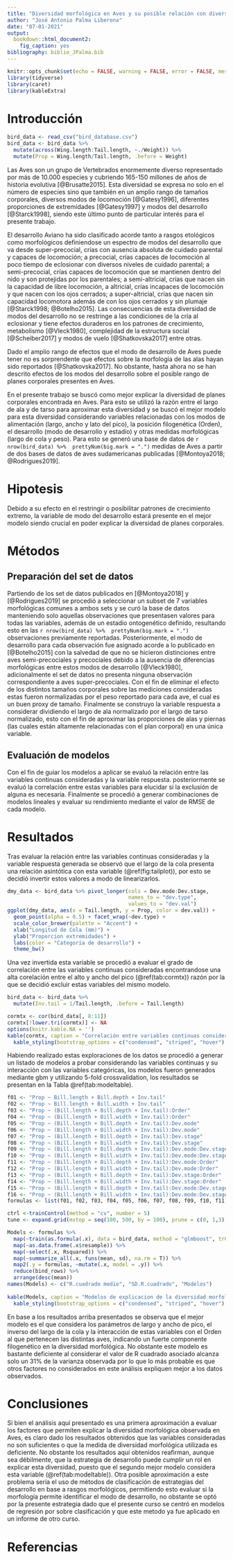 ```yaml
---
title: "Diversidad morfológica en Aves y su posible relación con diversos modos del desarrollo"
author: "José Antonio Palma Liberona"
date: "07-01-2021"
output: 
  bookdown::html_document2:
    fig_caption: yes
bibliography: biblio_JPalma.bib
---
```


```r
knitr::opts_chunk$set(echo = FALSE, warning = FALSE, error = FALSE, message = FALSE)
library(tidyverse)
library(caret)
library(kableExtra)
```

# Introducción
```r
bird_data <- read_csv("bird_database.csv")
bird_data <- bird_data %>% 
  mutate(across(Wing.length:Tail.length, ~./Weight)) %>% 
  mutate(Prop = Wing.length/Tail.length, .before = Weight)

```

Las Aves son un grupo de Vertebrados enormemente diverso representado por más de 10.000 especies y cubriendo 165-150 millones de años de historia evolutiva [@Brusatte2015]. Esta diversidad se expresa no solo en el número de especies sino que también en un amplio rango de tamaños corporales, diversos modos de locomoción [@Gatesy1996], diferentes proporciones de extremidades [@Gatesy1997] y modos del desarrollo [@Starck1998], siendo este último punto de particular interés para el presente trabajo.

El desarrollo Aviano ha sido clasificado acorde tanto a rasgos etológicos como morfológicos definiendose un espectro de modos del desarrollo que va desde super-precocial, crías  con ausencia absoluta de cuidado parental y capaces de locomoción; a precocial, crías capaces de locomoción al poco tiempo de eclosionar con diversos niveles de cuidado parental; a semi-precocial, crías capaces de locomoción que se mantienen dentro del nido y son protejidas por los parentales; a semi-altricial, crías que nacen sin la capacidad de libre locomoción, a altricial, crías incapaces de locomoción y que nacen con los ojos cerrados; a super-altricial, crías que nacen sin capacidad locomotora además de con los ojos cerrados y sin plumaje [@Starck1998; @Botelho2015]. Las consecuencias de esta diversidad de modos del desarrollo no se restringe a las condiciones de la cría al eclosionar y tiene efectos duraderos en los patrones de crecimiento, metabolismo [@Vleck1980], complejidad de la estructura social [@Scheiber2017] y modos de vuelo [@Shatkovska2017] entre otras.

Dado el amplio rango de efectos que el modo de desarrollo de Aves puede tener no es sorprendente que efectos sobre la morfología de las alas hayan sido reportados [@Shatkovska2017]. No obstante, hasta ahora no se han descrito efectos de los modos del desarrollo sobre el posible rango de planes corporales presentes en Aves.

En el presente trabajo se buscó como mejor explicar la diversidad de planes corporales encontrada en Aves. Para esto se utilizó la razón entre el largo de ala y de tarso para aproximar esta diversidad y se buscó el mejor modelo para esta diversidad considerando variables relacionadas con los modos de alimentación (largo, ancho y lato del pico), la posición filogenética (Orden), el desarrollo (modo de desarrollo y estadio) y otras medidas morfológicas (largo de cola y peso). Para esto se generó una base de datos de `r nrow(bird_data) %>%  prettyNum(big.mark = ".")` medidas de Aves a partir de dos bases de datos de aves sudamericanas publicadas [@Montoya2018; @Rodrigues2019].

# Hipotesis

Debido a su efecto en el restringir o posibilitar patrones de crecimiento extremo, la variable de modo del desarrollo estará presente en el mejor modelo siendo crucial en poder explicar la diversidad de planes corporales.

# Métodos
## Preparación del set de datos
Partiendo de los set de datos publicados en [@Montoya2018] y [@Rodrigues2019] se procedió a seleccionar un subset de 7 variables morfológicas comunes a ambos sets y se curó la base de datos manteniendo solo aquellas observaciones que presentasen valores para todas las variables, además de un estadio ontogenético definido, resultando esto en las `r nrow(bird_data) %>%  prettyNum(big.mark = ".")` observaciones previamente reportadas. Posteriormente, el modo de desarrollo para cada observación fue asignado acorde a lo publicado en [@Botelho2015] con la salvedad de que no se hicieron distinciones entre aves semi-precociales y precociales debido a la ausencia de diferencias morfológicas entre estos modos de desarrollo [@Vleck1980], adicionalmente el set de datos no presenta ninguna observación correspondiente a aves super-precociales. Con el fin de eliminar el efecto de los distintos tamaños corporales sobre las mediciones consideradas estas fueron normalizadas por el peso reportado para cada ave, el cual es un buen proxy de tamaño. Finalmente se construyo la variable respuesta a considerar dividiendo el largo de ala normalizado por el largo de tarso normalizado, esto con el fin de aproximar las proporciones de alas y piernas (las cuales están altamente relacionadas con el plan corporal) en una única variable.

## Evaluación de modelos
Con el fin de guiar los modelos a aplicar se evaluó la relación entre las variables continuas consideradas y la variable respuesta. posteriormente se evaluó la correlación entre estas variables para elucidar si la exclusión de alguna es necesaria.
Finalmente se procedió a generar combinaciones de modelos lineales y evaluar su rendimiento mediante el valor de RMSE de cada modelo. 

# Resultados

Tras evaluar la relación entre las variables continuas consideradas y la variable respuesta generada se observó que el largo de la cola presenta una relación asintótica con esta variable (\@ref(fig:tailplot)), por esto se decidió invertir estos valores a modo de linearizarlos.


```r
dmy_data <- bird_data %>% pivot_longer(cols = Dev.mode:Dev.stage, 
                                       names_to = "dev.type", 
                                       values_to = "dev.val")
ggplot(dmy_data, aes(x = Tail.length, y = Prop, color = dev.val)) +
  geom_point(alpha = 0.5) + facet_wrap(~dev.type) +
  scale_color_brewer(palette = "Accent") +
  xlab("Longitud de Cola (mm)") +
  ylab("Proporcion extremidades") +
  labs(color = "Categoría de desarrollo") +
  theme_bw()


```


Una vez invertida esta variable se procedió a evaluar el grado de correlación entre las variables continuas consideradas encontrandose una alta corelación entre el alto y ancho del pico (\@ref(tab:cormtx)) razón por la que se decidió excluir estas variables del mismo modelo.


```r
bird_data <- bird_data %>% 
  mutate(Inv.tail = 1/Tail.length, .before = Tail.length)

cormtx <- cor(bird_data[, 8:11])
cormtx[!lower.tri(cormtx)] <- NA
options(knitr.kable.NA = '')
kable(cormtx, caption = "Correlación entre variables continuas consideradas") %>% 
  kable_styling(bootstrap_options = c("condensed", "striped", "hover"), full_width = F)
```


Habiendo realizado estas exploraciones de los datos se procedió a generar un listado de modelos a probar considerando las variables continuas y su interacción con las variables categóricas, los modelos fueron generados mediante gbm y utilizando 5-fold crossvalidation, los resultados se presentan en la Tabla \@ref(tab:modeltable).

```r
f01 <- "Prop ~ Bill.length + Bill.depth + Inv.tail"
f02 <- "Prop ~ Bill.length + Bill.width + Inv.tail"
f03 <- "Prop ~ (Bill.length + Bill.depth + Inv.tail):Order"
f04 <- "Prop ~ (Bill.length + Bill.width + Inv.tail):Order"
f05 <- "Prop ~ (Bill.length + Bill.depth + Inv.tail):Dev.mode"
f06 <- "Prop ~ (Bill.length + Bill.width + Inv.tail):Dev.mode"
f07 <- "Prop ~ (Bill.length + Bill.depth + Inv.tail):Dev.stage"
f08 <- "Prop ~ (Bill.length + Bill.width + Inv.tail):Dev.stage"
f09 <- "Prop ~ (Bill.length + Bill.depth + Inv.tail):Dev.mode:Dev.stage"
f10 <- "Prop ~ (Bill.length + Bill.width + Inv.tail):Dev.mode:Dev.stage"
f11 <- "Prop ~ (Bill.length + Bill.depth + Inv.tail):Dev.mode:Order"
f12 <- "Prop ~ (Bill.length + Bill.width + Inv.tail):Dev.mode:Order"
f13 <- "Prop ~ (Bill.length + Bill.depth + Inv.tail):Dev.stage:Order"
f14 <- "Prop ~ (Bill.length + Bill.width + Inv.tail):Dev.stage:Order"
f15 <- "Prop ~ (Bill.length + Bill.depth + Inv.tail):Dev.mode:Dev.stage:Order"
f16 <- "Prop ~ (Bill.length + Bill.width + Inv.tail):Dev.mode:Dev.stage:Order"
formulas <- list(f01, f02, f03, f04, f05, f06, f07, f08, f09, f10, f11, f12, f13, f14, f15, f16)

ctrl <-trainControl(method = "cv", number = 5) 
tune <- expand.grid(mstop = seq(100, 500, by = 100), prune = c(0, 1,3))

Models <- formulas %>% 
  map(~train(as.formula(.x), data = bird_data, method = "glmboost", trControl = ctrl, tuneGrid = tune)) %>% 
  map(~as.data.frame(.x$resample)) %>% 
  map(~select(.x, Rsquared)) %>% 
  map(~summarize_all(.x, funs(mean, sd), na.rm = T)) %>% 
  map2(.y = formulas, ~mutate(.x, model = .y)) %>% 
  reduce(bind_rows) %>% 
  arrange(desc(mean))
names(Models) <- c("R.cuadrado medio", "SD.R.cuadrado", "Modelos")
  
kable(Models, caption = "Modelos de explicacion de la diversidad morfologica en Aves") %>% 
  kable_styling(bootstrap_options = c("condensed", "striped", "hover"), full_width = F)
```

En base a los resultados arriba presentados se observa que el mejor modelo es el que considera los parámetros de largo y ancho de pico, el inverso del largo de la cola y la interacción de estas variables con el Orden al que pertenecen las distintas aves, indicando un fuerte componente filogenético en la diversidad morfológica. No obstante este modelo es bastante deficiente al considerar el valor de R cuadrado asociado alcanza solo un 31% de la varianza observada por lo que lo más probable es que otros factores no considerados en este análisis expliquen mejor a los datos observados.

# Conclusiones

Si bien el análisis aquí presentado es una primera aproximación a evaluar los factores que permiten explicar la diversidad morfológica observada en Aves, es claro dado los resultados obtenidos que las variables consideradas no son suficientes o que la medida de diversidad morfológica utilizada es deficiente. No obstante los resultados aquí obtenidos reafirman, aunque sea débilmente, que la estrategia de desarrollo puede cumplir un rol en explicar esta diversidad, puesto que el segundo mejor modelo considera esta variable (\@ref(tab:modeltable)). 
Otra posible aproximación a este problema sería el uso de métodos de clasificación de estrategias del desarrollo en base a rasgos morfológicos, permitiendo esto evaluar si la morfología permite identificar el modo de  desarrollo, no obstante se optó por la presente estrategia dado que el presente curso se centró en modelos de regresión por sobre clasificación y que este metodo ya fue aplicado en un informe de otro curso.

# Referencias